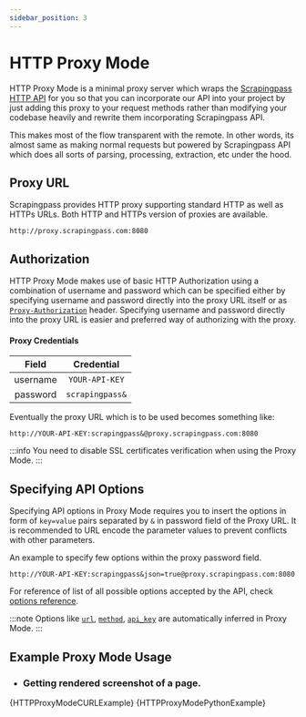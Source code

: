 ```yaml
---
sidebar_position: 3
---
```


# HTTP Proxy Mode

HTTP Proxy Mode is a minimal proxy server which wraps the [Scrapingpass HTTP API](/getting-started/scrapingpass-api#http-rest-api) for you so that you can incorporate our API into your project by just adding this proxy to your request methods rather than modifying your codebase heavily and rewrite them incorporating Scrapingpass API.

This makes most of the flow transparent with the remote. In other words, its almost same as making normal requests but powered by Scrapingpass API which does all sorts of parsing, processing, extraction, etc under the hood.


## Proxy URL

Scrapingpass provides HTTP proxy supporting standard HTTP as well as HTTPs URLs. Both HTTP and HTTPs version of proxies are available.

```
http://proxy.scrapingpass.com:8080
```

## Authorization

HTTP Proxy Mode makes use of basic HTTP Authorization using a combination of username and password which can be specified either by specifying username and password directly into the proxy URL itself or as [`Proxy-Authorization`](https://developer.mozilla.org/en-US/docs/Web/HTTP/Headers/Proxy-Authorization) header. Specifying username and password directly into the proxy URL is easier and preferred way of authorizing with the proxy.

#### Proxy Credentials

|   Field  |   Credential   |
|:--------:|:--------------:|
| username | `YOUR-API-KEY` |
| password | `scrapingpass&` |

Eventually the proxy URL which is to be used becomes something like:

```
http://YOUR-API-KEY:scrapingpass&@proxy.scrapingpass.com:8080
```

:::info
You need to disable SSL certificates verification when using the Proxy Mode.
:::

## Specifying API Options

Specifying API options in Proxy Mode requires you to insert the options in form of `key=value` pairs separated by `&` in password field of the Proxy URL. It is recommended to URL encode the parameter values to prevent conflicts with other parameters.

An example to specify few options within the proxy password field.

```
http://YOUR-API-KEY:scrapingpass&json=true@proxy.scrapingpass.com:8080
```

For reference of list of all possible options accepted by the API, check [options reference](/getting-started/api-reference#options-reference).

:::note
Options like [`url`](/getting-started/api-reference#url), [`method`](/getting-started/api-reference#method), [`api_key`](/getting-started/api-reference#api_key) are automatically inferred in Proxy Mode.
:::


## Example Proxy Mode Usage

- ### Getting rendered screenshot of a page.

<Tabs>
    <TabItem value="curl" label="cURL" default>
        <CodeBlock className="language-shell">{HTTPProxyModeCURLExample}</CodeBlock>
    </TabItem>
    <TabItem value="python" label="Python">
        <CodeBlock className="language-python">{HTTPProxyModePythonExample}</CodeBlock>
    </TabItem>
</Tabs>
